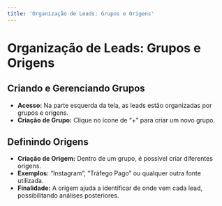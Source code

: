 ```yaml
---
title: 'Organização de Leads: Grupos e Origens'
---
```


# Organização de Leads: Grupos e Origens

## Criando e Gerenciando Grupos

- **Acesso:** Na parte esquerda da tela, as leads estão organizadas por grupos e origens.
- **Criação de Grupo:** Clique no ícone de “+” para criar um novo grupo.

## Definindo Origens

- **Criação de Origem:** Dentro de um grupo, é possível criar diferentes origens.
- **Exemplos:** “Instagram”, “Tráfego Pago” ou qualquer outra fonte utilizada.
- **Finalidade:** A origem ajuda a identificar de onde vem cada lead, possibilitando análises posteriores.
